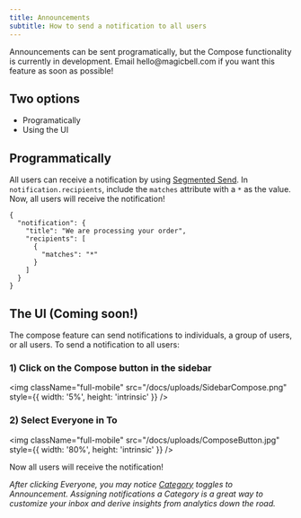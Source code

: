 ```yaml
---
title: Announcements
subtitle: How to send a notification to all users
---
```


<Note>
  Announcements can be sent programatically, but the Compose functionality is currently in development. Email hello@magicbell.com if you want this feature as soon as possible!
</Note>

## Two options
- Programatically
- Using the UI

## Programmatically

All users can receive a notification by using [Segmented Send](https://magicbell.com/docs/segmented-send). In `notification.recipients`, include the `matches` attribute with a `*` as the value. Now, all users will receive the notification!

```shell hideHeader
{
  "notification": {
    "title": "We are processing your order",
    "recipients": [
      {
        "matches": "*"
      }
    ]
  }
}
```

## The UI (Coming soon!)

The compose feature can send notifications to individuals, a group of users, or all users. To send a notification to all users:

### 1) Click on the Compose button in the sidebar


<img
  className="full-mobile"
  src="/docs/uploads/SidebarCompose.png"
  style={{ width: '5%', height: 'intrinsic' }}
/>


### 2) Select Everyone in To


<img
  className="full-mobile"
  src="/docs/uploads/ComposeButton.jpg"
  style={{ width: '80%', height: 'intrinsic' }}
/>


Now all users will receive the notification! 

<i>After clicking Everyone, you may notice <a href="https://magicbell.com/docs/categories">Category</a> toggles to Announcement. Assigning notifications a Category is a great way to customize your inbox and derive insights from analytics down the road.</i>
